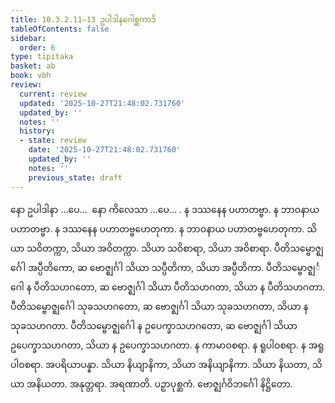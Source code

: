 ```yaml
---
title: 10.3.2.11–13 ဥပါဒါနဂေါစ္ဆကာဒိ
tableOfContents: false
sidebar:
  order: 6
type: tipitaka
basket: ab
book: vbh
review:
  current: review
  updated: '2025-10-27T21:48:02.731760'
  updated_by: ''
  notes: ''
  history:
  - state: review
    date: '2025-10-27T21:48:02.731760'
    updated_by: ''
    notes: ''
    previous_state: draft
---
```



<ReviewStatus review={frontmatter.review} showDetails={true} />

<HypothesisAnnotation frontmatter={frontmatter} />

<DynamicBreadcrumb />

<Paragraph number="1623" book="vbh">
နော ဥပါဒါနာ …ပေ…  နော ကိလေသာ …ပေ… . န ဒဿနေန ပဟာတဗ္ဗာ. န ဘာဝနာယ ပဟာတဗ္ဗာ. န ဒဿနေန ပဟာတဗ္ဗဟေတုကာ. န ဘာဝနာယ ပဟာတဗ္ဗဟေတုကာ. သိယာ သဝိတက္ကာ, သိယာ အဝိတက္ကာ. သိယာ သဝိစာရာ, သိယာ အဝိစာရာ.
</Paragraph>

<Paragraph number="1624" book="vbh">
ပီတိသမ္ဗောဇ္ဈင်္ဂေါ အပ္ပီတိကော, ဆ ဗောဇ္ဈင်္ဂါ သိယာ သပ္ပီတိကာ, သိယာ အပ္ပီတိကာ. ပီတိသမ္ဗောဇ္ဈင်္ဂေါ န ပီတိသဟဂတော, ဆ ဗောဇ္ဈင်္ဂါ သိယာ ပီတိသဟဂတာ, သိယာ န ပီတိသဟဂတာ. ပီတိသမ္ဗောဇ္ဈင်္ဂေါ သုခသဟဂတော, ဆ ဗောဇ္ဈင်္ဂါ သိယာ သုခသဟဂတာ, သိယာ န သုခသဟဂတာ. ပီတိသမ္ဗောဇ္ဈင်္ဂေါ န ဥပေက္ခာသဟဂတော, ဆ ဗောဇ္ဈင်္ဂါ သိယာ ဥပေက္ခာသဟဂတာ, သိယာ န ဥပေက္ခာသဟဂတာ. န ကာမာဝစရာ. န ရူပါဝစရာ. န အရူပါဝစရာ. အပရိယာပန္နာ. သိယာ နိယျာနိကာ, သိယာ အနိယျာနိကာ. သိယာ နိယတာ, သိယာ အနိယတာ. အနုတ္တရာ. အရဏာတိ.

</Paragraph>

<Paragraph number="1625" type="center" book="vbh">
ပဉှာပုစ္ဆကံ.



</Paragraph>

<Paragraph number="1626" type="center" book="vbh">
ဗောဇ္ဈင်္ဂဝိဘင်္ဂေါ နိဋ္ဌိတော.
</Paragraph>